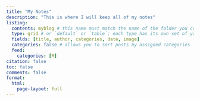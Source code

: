 ```yaml
---
title: "My Notes"
description: "This is where I will keep all of my notes"
listing:
  contents: myblog # this name must match the name of the folder you created in step #1; here, all Quarto docs in the `posts` directory will be included on your listing page
  type: grid # or `default` or `table`; each type has its own set of yaml options to include
  fields: [title, author, categories, date, image]
  categories: false # allows you to sort posts by assigned categories 
  feed:
    categories: [R]
citation: false
toc: false
comments: false
format: 
  html: 
    page-layout: full
---
```

